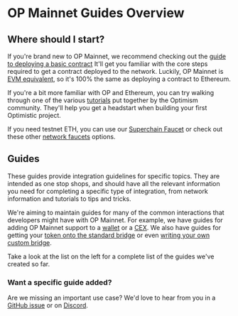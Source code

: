 # OP Mainnet Guides Overview

## Where should I start?

If you're brand new to OP Mainnet, we recommend checking out the [guide to deploying a basic contract](https://github.com/ethereum-optimism/optimism-tutorial/tree/main/getting-started)
It'll get you familiar with the core steps required to get a contract deployed to the network.
Luckily, OP Mainnet is [EVM equivalent](https://medium.com/ethereum-optimism/introducing-evm-equivalence-5c2021deb306), so it's 100% the same as deploying a contract to Ethereum.

If you're a bit more familiar with OP  and Ethereum, you can try walking through one of the various [tutorials](https://github.com/ethereum-optimism/optimism-tutorial) put together by the Optimism community.
They'll help you get a headstart when building your first Optimistic project.

If you need testnet ETH, you can use our [Superchain Faucet](https://app.optimism.io/faucet) or check out these other [network faucets](../useful-tools/faucets.md) options.

## Guides

These guides provide integration guidelines for specific topics.
They are intended as one stop shops, and should have all the relevant information you need for completing a specific type of integration, from network information and tutorials to tips and tricks.

We're aiming to maintain guides for many of the common interactions that developers might have with OP Mainnet.
For example, we have guides for adding OP Mainnet support to a [wallet](./wallet-dev.md) or a [CEX](./cex-dev.md).
We also have guides for getting your [token onto the standard bridge](https://github.com/ethereum-optimism/optimism-tutorial/tree/main/standard-bridge-standard-token) or even [writing your own custom bridge](./bridge-dev.md).

Take a look at the list on the left for a complete list of the guides we've created so far.

### Want a specific guide added?

Are we missing an important use case?
We'd love to hear from you in a [GitHub issue](https://github.com/ethereum-optimism/community-hub/issues) or on [Discord](https://discord-gateway.optimism.io).